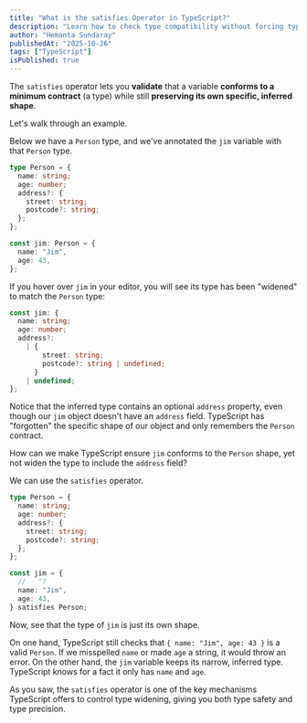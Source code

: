 ```yaml
---
title: "What is the satisfies Operator in TypeScript?"
description: "Learn how to check type compatibility without forcing type widening using the satisfies operator."
author: "Hemanta Sundaray"
publishedAt: "2025-10-26"
tags: ["TypeScript"]
isPublished: true
---
```


The `satisfies` operator lets you **validate** that a variable **conforms to a minimum contract** (a type) while still **preserving its own specific, inferred shape**.

Let's walk through an example.

Below we have a `Person` type, and we've annotated the `jim` variable with that `Person` type.

```ts {10} twoslash title="TypeScript" showLineNumbers
type Person = {
  name: string;
  age: number;
  address?: {
    street: string;
    postcode?: string;
  };
};

const jim: Person = {
  name: "Jim",
  age: 43,
};
```

If you hover over `jim` in your editor, you will see its type has been "widened" to match the `Person` type:

```ts title="TypeScript" showLineNumbers
const jim: {
  name: string;
  age: number;
  address?:
    | {
        street: string;
        postcode?: string | undefined;
      }
    | undefined;
};
```

Notice that the inferred type contains an optional `address` property, even though our `jim` object doesn't have an `address` field. TypeScript has "forgotten" the specific shape of our object and only remembers the `Person` contract.

How can we make TypeScript ensure `jim` conforms to the `Person` shape, yet not widen the type to include the `address` field?

We can use the `satisfies` operator.

```ts {13} twoslash title="TypeScript" showLineNumbers
type Person = {
  name: string;
  age: number;
  address?: {
    street: string;
    postcode?: string;
  };
};

const jim = {
  //   ^?
  name: "Jim",
  age: 43,
} satisfies Person;
```

Now, see that the type of `jim` is just its own shape.

On one hand, TypeScript still checks that `{ name: "Jim", age: 43 }` is a valid `Person`. If we misspelled `name` or made `age` a string, it would throw an error. On the other hand, the `jim` variable keeps its narrow, inferred type. TypeScript knows for a fact it only has `name` and `age`.

As you saw, the `satisfies` operator is one of the key mechanisms TypeScript offers to control type widening, giving you both type safety and type precision.
